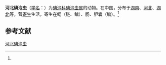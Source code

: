 {{Speciesbox
| name = 河北碘泡虫
| status = 
| status_system = 
| image = 
| genus = Myxobolus
| species = hopehensis
| authority = (Chen, 1998)<ref name='id9527'>{{cite web| url =http://www.bioinfo.cn/db05/BjdwSpecies.php?action=view&id=9527| title =河北碘泡虫| work =《中国动物物种编目数据库》| publisher =中国科学院微生物研究所| author =中国科学院动物研究所| accessdate =2009-04-16| deadurl =yes| archiveurl =https://web.archive.org/web/20160305022340/http://www.bioinfo.cn/db05/BjdwSpecies.php?action=view&id=9527| archivedate =2016-03-05}}</ref>
}}

'''河北碘泡虫'''（[[学名|学名]]：{{lang|la|''Myxobolus hopehensis''}}）为[[碘泡科|碘泡科]][[碘泡虫属|碘泡虫属]]的动物。在中国，分布于[[湖南|湖南]]、[[河北|河北]]、[[湖北|湖北]]等，营[[寄生|寄生]]生活，寄生在鳃（鲢、鳙）、肠、胆囊（鳙）。<ref name='id9527'/>

== 参考文献 ==
{{reflist}}

{{Wikispecies|Myxobolus hopehensis}}

[[Category:碘泡虫属|河北碘泡虫]]


{{Cnidarian-stub}}